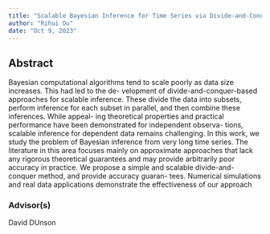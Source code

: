 ```yaml
---
title: "Scalable Bayesian Inference for Time Series via Divide-and-Conquer"
author: "Rihui Ou"
date: "Oct 9, 2023"
---
```






## Abstract 

Bayesian computational algorithms tend to scale poorly as data size increases. This had led to the de-
velopment of divide-and-conquer-based approaches for scalable inference. These divide the data into
subsets, perform inference for each subset in parallel, and then combine these inferences. While appeal-
ing theoretical properties and practical performance have been demonstrated for independent observa-
tions, scalable inference for dependent data remains challenging. In this work, we study the problem of
Bayesian inference from very long time series. The literature in this area focuses mainly on approximate
approaches that lack any rigorous theoretical guarantees and may provide arbitrarily poor accuracy in
practice. We propose a simple and scalable divide-and-conquer method, and provide accuracy guaran-
tees. Numerical simulations and real data applications demonstrate the effectiveness of our approach




### Advisor(s)

David DUnson